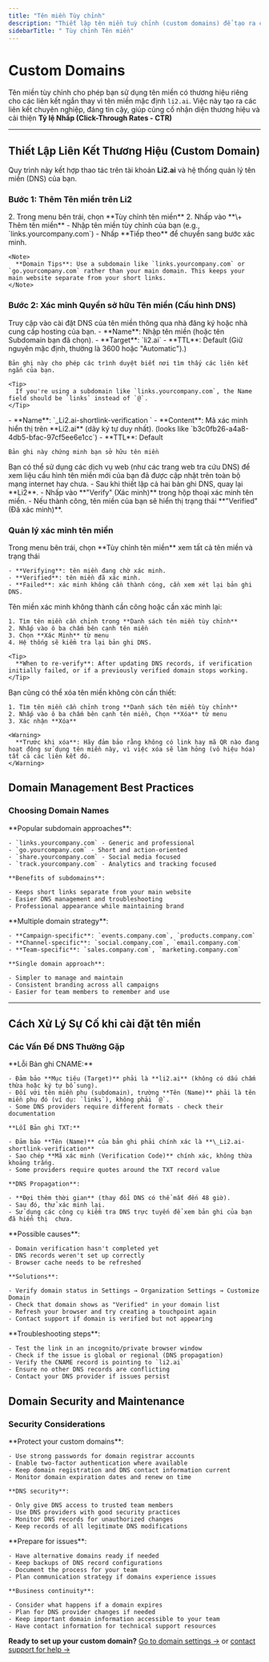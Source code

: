 ```yaml
---
title: "Tên miền Tùy chỉnh"
description: "Thiết lập tên miền tuỳ chỉnh (custom domains) để tạo ra các link rút gọn có thương hiệu (Brand link), giúp xây dựng lòng tin và củng cố nhận diện thương hiệu của bạn."
sidebarTitle: " Tùy chỉnh Tên miền"
---
```


# Custom Domains

Tên miền tùy chỉnh cho phép bạn sử dụng tên miền có thương hiệu riêng cho các liên kết ngắn thay vì tên miền mặc định `li2.ai`. Việc này tạo ra các liên kết chuyên nghiệp, đáng tin cậy, giúp củng cố nhận diện thương hiệu và cải thiện **Tỷ lệ Nhấp (Click-Through Rates - CTR)**

---

## Thiết Lập **Liên Kết Thương Hiệu** (Custom Domain)

Quy trình này kết hợp thao tác trên tài khoản **Li2.ai** và hệ thống quản lý tên miền (DNS) của bạn.

### Bước 1: Thêm Tên miền trên Li2

<Steps>
  <Step title="Đăng nhập vào tài khoản Li2 tại app.li2.ai">
    2. Trong menu bên trái, chọn **Tùy chỉnh tên miền**
    2. Nhấp vào **\+ Thêm tên miền**
  </Step>
  <Step title="Nhập Tên miền ">
    - Nhập tên miền tùy chỉnh của bạn (e.g., `links.yourcompany.com`)
    - Nhấp **Tiếp theo** để chuyển sang bước xác minh.

    <Note>
      **Domain Tips**: Use a subdomain like `links.yourcompany.com` or `go.yourcompany.com` rather than your main domain. This keeps your main website separate from your short links.
    </Note>
  </Step>
</Steps>

### Bước 2: Xác minh Quyền sở hữu Tên miền (Cấu hình DNS)

<Steps>
  <Step title="Truy cập Cài đặt DNS">
    Truy cập vào cài đặt DNS của tên miền thông qua nhà đăng ký hoặc nhà cung cấp hosting của bạn.
  </Step>
  <Step title="Thêm bản ghi CNAME">
    - **Name**: Nhập tên miền (hoặc tên Subdomain bạn đã chọn).
    - **Target**: `li2.ai`
    - **TTL**: Default (Giữ nguyên mặc định, thường là 3600 hoặc "Automatic").)

    Bản ghi này cho phép các trình duyệt biết nơi tìm thấy các liên kết ngắn của bạn.

    <Tip>
      If you're using a subdomain like `links.yourcompany.com`, the Name field should be `links` instead of `@`.
    </Tip>
  </Step>
  <Step title="Thêm bản ghi TXT">
    - **Name**: `_Li2.ai-shortlink-verification `
    - **Content**: Mã xác minh hiển thị trên **Li2.ai** (dãy ký tự duy nhất). (looks like `b3c0fb26-a4a8-4db5-bfac-97cf5ee6e1cc`)
    - **TTL**: Default

    Bản ghi này chứng minh bạn sở hữu tên miền
  </Step>
  <Step title="Chờ đợi DNS Propagation">
    Bạn có thể sử dụng các dịch vụ web (như các trang web tra cứu DNS) để xem liệu cấu hình tên miền mới của bạn đã được cập nhật trên toàn bộ mạng internet hay chưa.
  </Step>
  <Step title="Xác minh trong Li2">
    - Sau khi thiết lập cả hai bản ghi DNS, quay lại **Li2**.
    - Nhấp vào **"Verify" (Xác minh)** trong hộp thoại xác minh tên miền.
    - Nếu thành công, tên miền của bạn sẽ hiển thị trạng thái **"Verified" (Đã xác minh)**.
  </Step>
</Steps>

### Quản lý xác minh tên miền

<Steps>
  <Step title="Kiểm tra xác minh">
    Trong menu bên trái, chọn **Tùy chỉnh tên miền** xem tất cả tên miền và trạng thái 

    - **Verifying**: tên miền đang chờ xác minh.
    - **Verified**: tên miền đã xác minh.
    - **Failed**: xác minh không cần thành công, cần xem xét lại bản ghi DNS.
  </Step>
  <Step title="Xác minh lại tên miền">
    Tên miền xác minh không thành cần công hoặc cần xác mình lại:

    1. Tìm tên miền cần chỉnh trong **Danh sách tên miền tùy chỉnh**
    2. Nhấp vào ô ba chấm bên cạnh tên miền
    3. Chọn **Xác Minh** từ menu
    4. Hệ thống sẽ kiểm tra lại bản ghi DNS.

    <Tip>
      **When to re-verify**: After updating DNS records, if verification initially failed, or if a previously verified domain stops working.
    </Tip>
  </Step>
  <Step title="Xóa tên miền ">
    Bạn cũng có thể xóa tên miền không còn cần thiết:

    1. Tìm tên miền cần chỉnh trong **Danh sách tên miền tùy chỉnh**
    2. Nhấp vào ô ba chấm bên cạnh tên miền, Chọn **Xóa** từ menu
    3. Xác nhận **Xóa**

    <Warning>
      **Trước khi xóa**: Hãy đảm bảo rằng không có link hay mã QR nào đang hoạt động sử dụng tên miền này, vì việc xóa sẽ làm hỏng (vô hiệu hóa) tất cả các liên kết đó.
    </Warning>
  </Step>
</Steps>

## Domain Management Best Practices

### Choosing Domain Names

<AccordionGroup>
  <Accordion title="Subdomain strategies">
    **Popular subdomain approaches**:

    - `links.yourcompany.com` - Generic and professional
    - `go.yourcompany.com` - Short and action-oriented
    - `share.yourcompany.com` - Social media focused
    - `track.yourcompany.com` - Analytics and tracking focused

    **Benefits of subdomains**:

    - Keeps short links separate from your main website
    - Easier DNS management and troubleshooting
    - Professional appearance while maintaining brand
  </Accordion>
  <Accordion title="Domain organization">
    **Multiple domain strategy**:

    - **Campaign-specific**: `events.company.com`, `products.company.com`
    - **Channel-specific**: `social.company.com`, `email.company.com`
    - **Team-specific**: `sales.company.com`, `marketing.company.com`

    **Single domain approach**:

    - Simpler to manage and maintain
    - Consistent branding across all campaigns
    - Easier for team members to remember and use
  </Accordion>
</AccordionGroup>

---

## Cách Xử Lý Sự Cố khi cài đặt tên miền

### Các Vấn Đề DNS Thường Gặp

<AccordionGroup>
  <Accordion title="Xác minh Tên miền Thất bại (Verification fails)">
    **Lỗi Bản ghi CNAME:**

    - Đảm bảo **Mục tiêu (Target)** phải là **li2.ai** (không có dấu chấm thừa hoặc ký tự bổ sung).
    - Đối với tên miền phụ (subdomain), trường **Tên (Name)** phải là tên miền phụ đó (ví dụ: `links`), không phải `@`.
    - Some DNS providers require different formats - check their documentation

    **Lỗi Bản ghi TXT:**

    - Đảm bảo **Tên (Name)** của bản ghi phải chính xác là **\_Li2.ai-shortlink-verification**
    - Sao chép **Mã xác minh (Verification Code)** chính xác, không thừa khoảng trắng.
    - Some providers require quotes around the TXT record value

    **DNS Propagation**:

    - **Đợi thêm thời gian** (thay đổi DNS có thể mất đến 48 giờ).
    - Sau đó, thử xác minh lại.
    - Sử dụng các công cụ kiểm tra DNS trực tuyến để xem bản ghi của bạn đã hiển thị  chưa.
  </Accordion>
  <Accordion title="Domain not appearing in dropdown">
    **Possible causes**:

    - Domain verification hasn't completed yet
    - DNS records weren't set up correctly
    - Browser cache needs to be refreshed

    **Solutions**:

    - Verify domain status in Settings → Organization Settings → Customize Domain
    - Check that domain shows as "Verified" in your domain list
    - Refresh your browser and try creating a touchpoint again
    - Contact support if domain is verified but not appearing
  </Accordion>
  <Accordion title="Links not working after setup">
    **Troubleshooting steps**:

    - Test the link in an incognito/private browser window
    - Check if the issue is global or regional (DNS propagation)
    - Verify the CNAME record is pointing to `li2.ai`
    - Ensure no other DNS records are conflicting
    - Contact your DNS provider if issues persist
  </Accordion>
</AccordionGroup>

## Domain Security and Maintenance

### Security Considerations

<AccordionGroup>
  <Accordion title="Domain security">
    **Protect your custom domains**:

    - Use strong passwords for domain registrar accounts
    - Enable two-factor authentication where available
    - Keep domain registration and DNS contact information current
    - Monitor domain expiration dates and renew on time

    **DNS security**:

    - Only give DNS access to trusted team members
    - Use DNS providers with good security practices
    - Monitor DNS records for unauthorized changes
    - Keep records of all legitimate DNS modifications
  </Accordion>
  <Accordion title="Backup planning">
    **Prepare for issues**:

    - Have alternative domains ready if needed
    - Keep backups of DNS record configurations
    - Document the process for your team
    - Plan communication strategy if domains experience issues

    **Business continuity**:

    - Consider what happens if a domain expires
    - Plan for DNS provider changes if needed
    - Keep important domain information accessible to your team
    - Have contact information for technical support resources
  </Accordion>
</AccordionGroup>

**Ready to set up your custom domain?** [Go to domain settings →](https://app.li2.ai/) or [contact support for help →](mailto:support@li2.ai)
